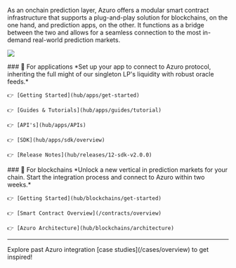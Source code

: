 
<PageHeadline
  title="Developer Hub"
  subTitle=""
/>

As an onchain prediction layer, Azuro offers a modular smart contract infrastructure that supports a plug-and-play solution for blockchains, on the one hand, and prediction apps, on the other. It functions as a bridge between the two and allows for a seamless connection to the most in-demand real-world prediction markets. 

<Image
  src="images/hub/hub-main.png"
  width={2000}
  height={700}
/>

<div className="grid lg:grid-cols-2 gap-8 mt-1">
  <div>
    ### 🔮 For applications
    *Set up your app to connect to Azuro protocol, inheriting the full might of our singleton LP's liquidity with robust oracle feeds.*

    👉 [Getting Started](hub/apps/get-started)

    👉 [Guides & Tutorials](hub/apps/guides/tutorial)

    👉 [API's](hub/apps/APIs)

    👉 [SDK](hub/apps/sdk/overview)

    👉 [Release Notes](hub/releases/12-sdk-v2.0.0)

  </div>
  <div>
    ### 🧩 For blockchains
    *Unlock a new vertical in prediction markets for your chain. Start the integration process and connect to Azuro within two weeks.*

    👉 [Getting Started](hub/blockchains/get-started)

    👉 [Smart Contract Overview](/contracts/overview)

    👉 [Azuro Architecture](hub/blockchains/architecture)

  </div>
</div>

---

<Callout type="feature">
  Explore past Azuro integration [case studies](/cases/overview) to get inspired!
</Callout>